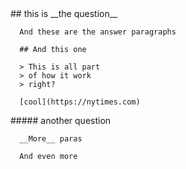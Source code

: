 
<QuestionsSection>
  <QuestionItem>
      ## this is __the question__

      And these are the answer paragraphs

      ## And this one

      > This is all part
      > of how it work
      > right?

      [cool](https://nytimes.com)

  </QuestionItem>
  <QuestionItem>
      ##### another question

      __More__ paras

      And even more

  </QuestionItem>
</QuestionsSection>
<ContactUsSection />
